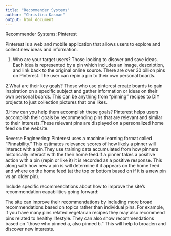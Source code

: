 ```yaml
---
title: "Recommender Systems"
author: "Christina Kasman"
output: html_document
---
```

Recommender Systems: Pinterest

Pinterest is a web and mobile application that allows users to explore and collect new ideas and information.

1. Who are your target users?
Those looking to disover and save ideas. Each idea is represented by a pin which includes an image, description, and link back to the original online source. There are over 30 billion pins on Pinterest. The user can repin a pin to their own personal boards.

2.What are their key goals?
Those who use pinterest create boards to gain inspiration on a specific subject and gather information or ideas on their own personal boards. This can be anything from "pinning" recipes to DIY projects to just collection pictures that one likes.

3.How can you help them accomplish these goals?
Pinterest helps users accomplish their goals by recommending pins that are relevant and similar to their interests.These relevant pins are displayed on a personalized home feed on the website.

Reverse Engineering:
Pinterest uses a machine learning format called "Pinnability." This estimates relevance scores of how likely a pinner will interact with a pin.They use training data accumulated from how pinners historically interact with the their home feed.If a pinner takes a positive action with a pin (repin or like it) it is recorded as a positive response. This along with how new a pin is will determine if it appears on the home feed and where on the home feed (at the top or bottom based on if it is a new pin vs an older pin).

Include specific recommendations about how to improve the site's recommendation capabilities going forward:

The site can improve their recommendations by including more broad recommendations based on topics rather than individual pins. For example, if you have many pins related vegetarian recipes they may also recommend pins related to healthy lifestyle.
They can also show recommendations based on "those who pinned a, also pinned b." This will help to broaden and discover new interests.

